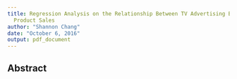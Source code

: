 ```yaml
---
title: Regression Analysis on the Relationship Between TV Advertising Budgets and
  Product Sales
author: "Shannon Chang"
date: "October 6, 2016"
output: pdf_document
---
```


## Abstract
